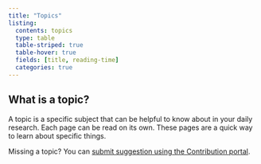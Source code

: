 ```yaml
---
title: "Topics"
listing:
  contents: topics
  type: table
  table-striped: true
  table-hover: true
  fields: [title, reading-time]
  categories: true
---
```


::: {.callout-tip}

## What is a topic?

A topic is a specific subject that can be helpful to know about in your daily research. Each page can be read on its own. These pages are a quick way to learn about specific things.

Missing a topic? You can [submit suggestion using the Contribution portal](https://ez-github-contributor.netlify.app/).
:::
